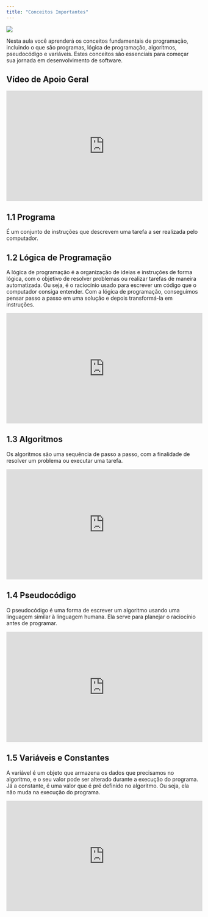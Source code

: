 ```yaml
---
title: "Conceitos Importantes"
---
```


::: {layout="[30,90]"}

![](../images/know.png)

Nesta aula você aprenderá os conceitos fundamentais de programação, incluindo o que são programas, lógica de programação, algoritmos, pseudocódigo e variáveis. Estes conceitos são essenciais para começar sua jornada em desenvolvimento de software.

:::

## Vídeo de Apoio Geral

<iframe width="514" height="289" src="https://www.youtube-nocookie.com/embed/gMxQ8vxH9Vk" title="Conceitos Importantes" frameborder="0" allow="accelerometer; clipboard-write; encrypted-media; gyroscope; picture-in-picture" allowfullscreen></iframe>

## 1.1 Programa

É um conjunto de instruções que descrevem uma tarefa a ser realizada pelo computador.

## 1.2 Lógica de Programação

A lógica de programação é a organização de ideias e instruções de forma lógica, com o objetivo de resolver problemas ou realizar tarefas de maneira automatizada. Ou seja, é o raciocínio usado para escrever um código que o computador consiga entender. Com a lógica de programação, conseguimos pensar passo a passo em uma solução e depois transformá-la em instruções.

<iframe width="514" height="289" src="https://www.youtube-nocookie.com/embed/JaTf3dhx464" title="Lógica de Programação" frameborder="0" allow="accelerometer; clipboard-write; encrypted-media; gyroscope; picture-in-picture" allowfullscreen></iframe>

## 1.3 Algoritmos

Os algoritmos são uma sequência de passo a passo, com a finalidade de resolver um problema ou executar uma tarefa.

<iframe width="514" height="289" src="https://www.youtube-nocookie.com/embed/Ohi-MGlBEws" title="Algoritmos" frameborder="0" allow="accelerometer; clipboard-write; encrypted-media; gyroscope; picture-in-picture" allowfullscreen></iframe>

## 1.4 Pseudocódigo

O pseudocódigo é uma forma de escrever um algoritmo usando uma linguagem similar à linguagem humana. Ela serve para planejar o raciocínio antes de programar.

<iframe width="514" height="289" src="https://www.youtube-nocookie.com/embed/g_xl2osowC0" title="Pseudocódigo" frameborder="0" allow="accelerometer; clipboard-write; encrypted-media; gyroscope; picture-in-picture" allowfullscreen></iframe>

## 1.5 Variáveis e Constantes

A variável é um objeto que armazena os dados que precisamos no algoritmo, e o seu valor pode ser alterado durante a execução do programa. Já a constante, é uma valor que é pré definido no algoritmo. Ou seja, ela não muda na execução do programa.

<iframe width="514" height="289" src="https://www.youtube-nocookie.com/embed/cLbUYVfw_ZI" title="Variáveis e Constantes" frameborder="0" allow="accelerometer; clipboard-write; encrypted-media; gyroscope; picture-in-picture" allowfullscreen></iframe>

